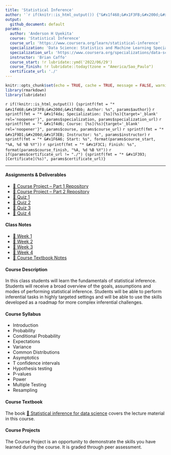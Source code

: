 ```yaml
---
title: 'Statistical Inference'
author: '`r if(knitr::is_html_output()) {"&#x1f468;&#x1F3FB;&#x200d;&#x1f4bb; Anderson H Uyekita"} else {NULL}`'
output:
  github_document: default
params:
  author: 'Anderson H Uyekita'
  course: 'Statistical Inference'
  course_url: 'https://www.coursera.org/learn/statistical-inference'
  specialization: 'Data Science: Statistics and Machine Learning Specialization'
  specialization_url: 'https://www.coursera.org/specializations/data-science-statistics-machine-learning'
  instructor: 'Brian Caffo'
  course_start: !r lubridate::ymd('2022/06/29')
  course_finish: !r lubridate::today(tzone = "America/Sao_Paulo")
  certificate_url: './'
---
```


```r
knitr::opts_chunk$set(echo = TRUE, cache = TRUE, message = FALSE, warning = FALSE)
library(rmarkdown)
library(lubridate)
```

`r if(!knitr::is_html_output()) {sprintf(fmt = "* &#x1f468;&#x1F3FB;&#x200d;&#x1f4bb; Author: %s", params$author)}`
`r sprintf(fmt = "* &#x1f4da; Specialization: [%s](%s){target='_blank' rel='noopener'}", params$specialization, params$specialization_url)`
`r sprintf(fmt = "* &#x1f4d6; Course: [%s](%s){target='_blank' rel='noopener'}", params$course, params$course_url)`
    `r sprintf(fmt = "* &#x1F9D1;&#x200d;&#x1F3EB; Instructor: %s", params$instructor)`
    `r sprintf(fmt = "* &#x1F6A6; Start: %s", format(params$course_start, "%A, %d %B %Y"))`
    `r sprintf(fmt = "* &#x1F3C1; Finish: %s", format(params$course_finish, "%A, %d %B %Y"))`
`r if(params$certificate_url != "./") {sprintf(fmt = "* &#x1F393; [Certificate](%s)", params$certificate_url)}`

--------------------------------------------------------------------------------

#### Assignments & Deliverables

* [&#x1F680; Course Project -- Part 1 Repository](https://github.com/AndersonUyekita/statistical-inference_course-project/tree/main/Part%201)
* [&#x1F680; Course Project -- Part 2 Repository](https://github.com/AndersonUyekita/statistical-inference_course-project/tree/main/Part%202)
* [&#x1F4DD; Quiz 1](./Week 1/quiz-1_statistical-inference.md)
* [&#x1F4DD; Quiz 2](./Week 2/quiz-2_statistical-inference.md)
* [&#x1F4DD; Quiz 3](./Week 3/quiz-3_statistical-inference.md)
* [&#x1F4DD; Quiz 4](./Week 4/quiz-4_statistical-inference.md)

#### Class Notes

* [&#x1F4C6; Week 1](./Week 1)
* [&#x1F4C6; Week 2](./Week 2)
* [&#x1F4C6; Week 3](./Week 3)
* [&#x1F4C6; Week 4](./Week 4)
* [&#x1F4D1; Course Textbook Notes](./book)

#### Course Description

In this class students will learn the fundamentals of statistical inference. Students will receive a broad overview of the goals, assumptions and modes of performing statistical inference. Students will be able to perform inferential tasks in highly targeted settings and will be able to use the skills developed as a roadmap for more complex inferential challenges.


#### Course Syllabus

* Introduction
* Probability
* Conditional Probability
* Expectations
* Variance
* Common Distributions
* Asymptotics
* T confidence intervals
* Hypothesis testing
* P-values
* Power
* Multiple Testing
* Resampling

#### Course Textbook

The book [&#x1F4D4; Statistical inference for data science](./book/statistical-inference-for-data-science.pdf) covers the lecture material in this course.

#### Course Projects

The Course Project is an opportunity to demonstrate the skills you have learned during the course. It is graded through peer assessment.


